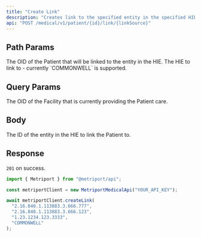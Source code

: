 ```yaml
---
title: "Create Link"
description: "Creates link to the specified entity in the specified HIE."
api: "POST /medical/v1/patient/{id}/link/{linkSource}"
---
```


## Path Params

<ParamField path="id" type="string" required>
  The OID of the Patient that will be linked to the entity in the HIE.
</ParamField>

<ParamField path="linkSource" type="string" required>
  The HIE to link to - currently `COMMONWELL` is supported.
</ParamField>

## Query Params

<ParamField query="facilityId" type="string" required>
  The OID of the Facility that is currently providing the Patient care.
</ParamField>

## Body

<ParamField body="entityId" type="string" required>
  The ID of the entity in the HIE to link the Patient to.
</ParamField>

## Response

`201` on success.

<ResponseExample>

```javascript Metriport SDK
import { Metriport } from "@metriport/api";

const metriportClient = new MetriportMedicalApi("YOUR_API_KEY");

await metriportClient.createLink(
  "2.16.840.1.113883.3.666.777",
  "2.16.840.1.113883.3.666.123",
  "1.23.1234.123.3333",
  "COMMONWELL"
);
```

</ResponseExample>
